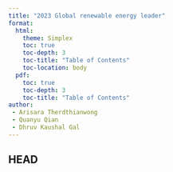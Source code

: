 ```yaml
---
title: "2023 Global renewable energy leader"
format: 
  html:
    theme: Simplex
    toc: true
    toc-depth: 3
    toc-title: "Table of Contents"
    toc-location: body
  pdf: 
    toc: true
    toc-depth: 3
    toc-title: "Table of Contents"
author: 
 - Arisara Therdthianwong
 - Quanyu Qian
 - Dhruv Kaushal Gal
---
```


## HEAD